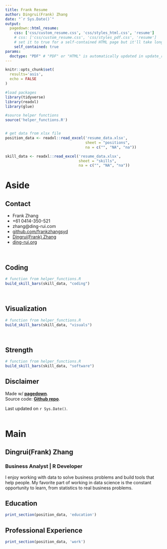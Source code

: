 ```yaml
---
title: Frank Resume
author: Dingrui(Frank) Zhang
date: "`r Sys.Date()`"
output:
  pagedown::html_resume:
    css: ['css/custom_resume.css', 'css/styles_html.css', 'resume']
    # css: ['css/custom_resume.css', 'css/styles_pdf.css', 'resume']
    # set it to true for a self-contained HTML page but it'll take longer to render
    self_contained: true
params:
  doctype: "PDF" # "PDF" or "HTML" is automatically updated in update_resume.R 
---
```


```r
knitr::opts_chunk$set(
  results='asis', 
  echo = FALSE
)

#load packages
library(tidyverse)
library(readxl)
library(glue)

#source helper functions
source('helper_functions.R')


# get data from xlsx file
position_data <- readxl::read_excel('resume_data.xlsx', 
                                    sheet = "positions", 
                                    na = c("", "NA", "na")) 

skill_data <- readxl::read_excel('resume_data.xlsx', 
                                 sheet = "skills",
                                 na = c("", "NA", "na"))                                 
```


Aside
================================================================================


Contact {#contact}
--------------------------------------------------------------------------------


- <i class="fa fa-map-marked-alt"></i> Frank Zhang
- <i class="fa fa-phone"></i> +61 0414-350-521
- <i class="fa fa-envelope"></i> zhang@ding-rui.com
- <i class="fa fa-github"></i> [github.com/frankzhangsyd](https://github.com/frankzhangsyd)
- <i class="fab fa-linkedin-in"></i> [Dingrui(Frank) Zhang](https://www.linkedin.com/in/dingrui-zhang/)
- <i class="fas fa-home"></i> [ding-rui.org](https://www.ding-rui.org/)






<br>


Coding {#coding}
--------------------------------------------------------------------------------

```r

# function from helper_functions.R
build_skill_bars(skill_data, "coding")

```

<br>

Visualization {#Visualization}
--------------------------------------------------------------------------------

```r

# function from helper_functions.R
build_skill_bars(skill_data, "visuals")

```

<br>

Strength {#Strength}
--------------------------------------------------------------------------------

```r

# function from helper_functions.R
build_skill_bars(skill_data, "software")

```

Disclaimer {#disclaimer}
--------------------------------------------------------------------------------

Made w/ [**pagedown**](https://github.com/rstudio/pagedown).   
Source code: [**Github repo**](https://github.com/frankzhangsyd/vitae).

Last updated on `r Sys.Date()`.
<br>
<br>


Main
================================================================================


Dingrui(Frank) Zhang {#title}
--------------------------------------------------------------------------------

### Business Analyst  |  R Developer

I enjoy working with data to solve business problems and build tools that help
people. My favorite part of working in data science is the constant opportunity 
to learn, from statistics to real business problems.



Education {data-icon=graduation-cap data-concise=true}
--------------------------------------------------------------------------------

```r
print_section(position_data, 'education')
```



Professional Experience {data-icon=suitcase}
--------------------------------------------------------------------------------

```r
print_section(position_data, 'work')
```

